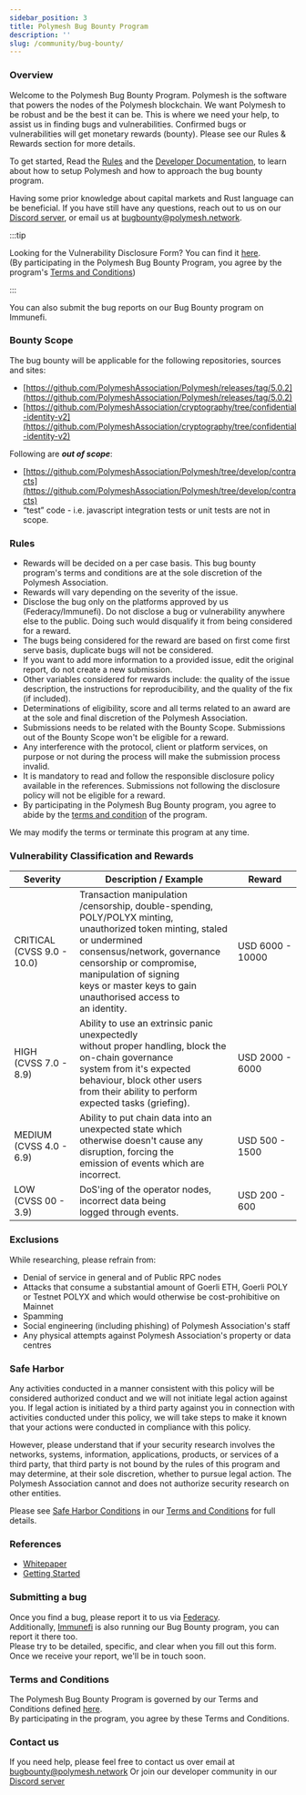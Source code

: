 ```yaml
---
sidebar_position: 3
title: Polymesh Bug Bounty Program
description: ''
slug: /community/bug-bounty/
---
```


### Overview

Welcome to the Polymesh Bug Bounty Program.
Polymesh is the software that powers the nodes of the Polymesh blockchain. We want Polymesh to be robust and be the best it can be. This is where we need your help, to assist us in finding bugs and vulnerabilities. Confirmed bugs or vulnerabilities will get monetary rewards (bounty). Please see our Rules & Rewards section for more details.

To get started, Read the [Rules](/docs/community/bug-bounty-rules) and the [Developer Documentation](/docs/quickstart/up-in-ten-minutes/), to learn about how to setup Polymesh and how to approach the bug bounty program.

Having some prior knowledge about capital markets and Rust language can be beneficial. If you have still have any questions, reach out to us on our [Discord server](https://discord.gg/ud2deWAnyt), or email us at [bugbounty@polymesh.network](mailto:bugbounty@polymesh.network).

:::tip

Looking for the Vulnerability Disclosure Form? You can find it [here](https://www.federacy.com/polymesh-bug-bounty-program).  
(By participating in the Polymesh Bug Bounty Program, you agree by the program's [Terms and Conditions](/docs/community/bug-bounty-rules))

:::

You can also submit the bug reports on our Bug Bounty program on Immunefi.

### Bounty Scope

The bug bounty will be applicable for the following repositories, sources and sites:

- [https://github.com/PolymeshAssociation/Polymesh/releases/tag/5.0.2](https://github.com/PolymeshAssociation/Polymesh/releases/tag/5.0.2)
- [https://github.com/PolymeshAssociation/cryptography/tree/confidential-identity-v2](https://github.com/PolymeshAssociation/cryptography/tree/confidential-identity-v2)

Following are **_out of scope_**:

- [https://github.com/PolymeshAssociation/Polymesh/tree/develop/contracts](https://github.com/PolymeshAssociation/Polymesh/tree/develop/contracts)
- “test” code - i.e. javascript integration tests or unit tests are not in scope.

### Rules

- Rewards will be decided on a per case basis. This bug bounty program's terms and conditions are at the sole discretion of the Polymesh Association.
- Rewards will vary depending on the severity of the issue.
- Disclose the bug only on the platforms approved by us (Federacy/Immunefi). Do not disclose a bug or vulnerability anywhere else to the public. Doing such would disqualify it from being considered for a reward.
- The bugs being considered for the reward are based on first come first serve basis, duplicate bugs will not be considered.
- If you want to add more information to a provided issue, edit the original report, do not create a new submission.
- Other variables considered for rewards include: the quality of the issue description, the instructions for reproducibility, and the quality of the fix (if included).
- Determinations of eligibility, score and all terms related to an award are at the sole and final discretion of the Polymesh Association.
- Submissions needs to be related with the Bounty Scope. Submissions out of the Bounty Scope won't be eligible for a reward.
- Any interference with the protocol, client or platform services, on purpose or not during the process will make the submission process invalid.
- It is mandatory to read and follow the responsible disclosure policy available in the references. Submissions not following the disclosure policy will not be eligible for a reward.
- By participating in the Polymesh Bug Bounty program, you agree to abide by the [terms and condition](/docs/community/bug-bounty-rules) of the program.

We may modify the terms or terminate this program at any time.

### Vulnerability Classification and Rewards

| <b>Severity</b>                | <b>Description / Example</b>                                                                                                                                                                                                                                                                         | <b>Reward</b>    |
| ------------------------------ | ---------------------------------------------------------------------------------------------------------------------------------------------------------------------------------------------------------------------------------------------------------------------------------------------------- | ---------------- |
| CRITICAL<br/>(CVSS 9.0 - 10.0) | Transaction manipulation /censorship, double-spending,<br/> POLY/POLYX minting, unauthorized token minting, staled <br/>or undermined consensus/network, governance <br/>censorship or compromise, manipulation of signing <br/>keys or master keys to gain unauthorised access to <br/>an identity. | USD 6000 - 10000 |
| HIGH<br/>(CVSS 7.0 - 8.9)      | Ability to use an extrinsic panic unexpectedly <br/>without proper handling, block the on-chain governance <br/>system from it's expected behaviour, block other users<br/>from their ability to perform expected tasks (griefing).                                                                  | USD 2000 - 6000  |
| MEDIUM<br/>(CVSS 4.0 - 6.9)    | Ability to put chain data into an unexpected state which <br/>otherwise doesn't cause any disruption, forcing the <br/>emission of events which are incorrect.                                                                                                                                       | USD 500 - 1500   |
| LOW<br/>(CVSS 00 - 3.9)        | DoS'ing of the operator nodes, incorrect data being <br/>logged through events.                                                                                                                                                                                                                      | USD 200 - 600    |

### Exclusions

While researching, please refrain from:

- Denial of service in general and of Public RPC nodes
- Attacks that consume a substantial amount of Goerli ETH, Goerli POLY or Testnet POLYX and which would otherwise be cost-prohibitive on Mainnet
- Spamming
- Social engineering (including phishing) of Polymesh Association's staff
- Any physical attempts against Polymesh Association's property or data centres

### Safe Harbor

Any activities conducted in a manner consistent with this policy will be considered authorized conduct and we will not initiate legal action against you. If legal action is initiated by a third party against you in connection with activities conducted under this policy, we will take steps to make it known that your actions were conducted in compliance with this policy.

However, please understand that if your security research involves the networks, systems, information, applications, products, or services of a third party, that third party is not bound by the rules of this program and may determine, at their sole discretion, whether to pursue legal action. The Polymesh Association cannot and does not authorize security research on other entities.

Please see [Safe Harbor Conditions](/docs/community/bug-bounty-rules#23-safe-harbor-provisions) in our [Terms and Conditions](/docs/community/bug-bounty-rules/) for full details.

### References

- [Whitepaper](https://info.polymesh.network/hubfs/Files/Polymesh-white-paper.pdf)
- [Getting Started](/docs/quickstart/up-in-ten-minutes/)

### Submitting a bug

Once you find a bug, please report it to us via [Federacy](https://www.federacy.com/polymesh-bug-bounty-program).  
Additionally, [Immunefi](https://immunefi.com/bounty/polymath/) is also running our Bug Bounty program, you can report it there too.  
Please try to be detailed, specific, and clear when you fill out this form. Once we receive your report, we'll be in touch soon.

### Terms and Conditions

The Polymesh Bug Bounty Program is governed by our Terms and Conditions defined [here](/docs/community/bug-bounty-rules).  
By participating in the program, you agree by these Terms and Conditions.

### Contact us

If you need help, please feel free to contact us over email at [bugbounty@polymesh.network](mailto:bugbounty@polymesh.network)
Or join our developer community in our [Discord server](https://discord.gg/ud2deWAnyt)

